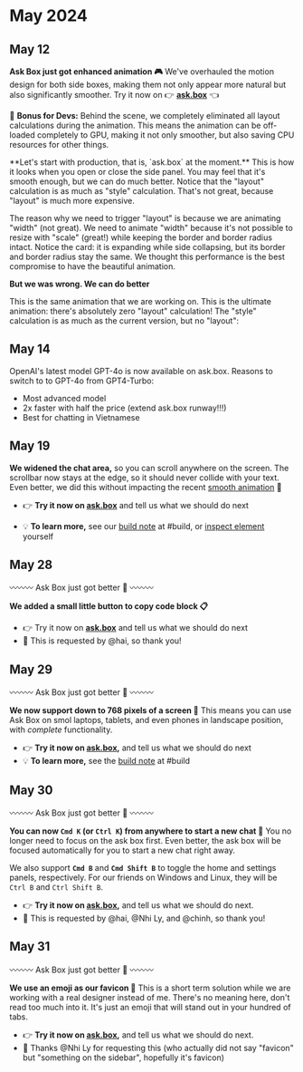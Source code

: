 
# May 2024

## May 12

<ReleaseVideo src="https://res.cloudinary.com/dltbv060k/video/upload/v1742050528/1_lxok8q.mov" />

**Ask Box just got enhanced animation 🎮**
We've overhauled the motion design for both side boxes,
making them not only appear more natural but also significantly smoother.
Try it now on 👉 **[ask.box](https://ask.box)** 👈

🎁 **Bonus for Devs:** Behind the scene,
we completely eliminated all layout calculations during the animation.
This means the animation can be off-loaded completely to GPU,
making it not only smoother, but also saving CPU resources for other things.

<ReleaseBuild>
**Let's start with production, that is, `ask.box` at the moment.**
This is how it looks when you open or close the side panel.
You may feel that it's smooth enough, but we can do much better.
Notice that the "layout" calculation is as much as "style" calculation.
That's not great, because "layout" is much more expensive.

<ReleaseVideo src="https://res.cloudinary.com/dltbv060k/video/upload/v1743843050/1_oq4mlr.mov" />

The reason why we need to trigger "layout" is because we are animating "width" (not great).
We need to animate "width" because it's not possible to resize with "scale" (great!)
while keeping the border and border radius intact.
Notice the card: it is expanding while side collapsing,
but its border and border radius stay the same.
We thought this performance is the best compromise to have the beautiful animation.

**But we was wrong. We can do better**

This is the same animation that we are working on.
This is the ultimate animation: there's absolutely zero "layout" calculation!
The "style" calculation is as much as the current version, but no "layout":

<ReleaseVideo src="https://res.cloudinary.com/dltbv060k/video/upload/v1743843050/1_oq4mlr.mov" />
</ReleaseBuild>

## May 14

OpenAI's latest model GPT-4o is now available on ask.box.
Reasons to switch to to GPT-4o from GPT4-Turbo:
- Most advanced model
- 2x faster with half the price (extend ask.box runway!!!)
- Best for chatting in Vietnamese

## May 19

**We widened the chat area,** so you can scroll anywhere on the screen.
The scrollbar now stays at the edge, so it should never collide with your text.
Even better, we did this without impacting the recent
[smooth animation](https://ask-box.slack.com/archives/C073EBDTS2V/p1715505949111279)
🌸

* 👉 **Try it now on [ask.box](https://ask.box)**
  and tell us what we should do next

* 💡 **To learn more,** see our
  [build note](https://ask-box.slack.com/archives/C072M4T86HM/p1715744127456839) at #build, or [inspect element](https://developer.mozilla.org/en-US/docs/Glossary/Developer_Tools) yourself

## May 28

〰️〰️〰️ Ask Box just got better 🚀 〰️〰️〰️

**We added a small little button to copy code block 📋**
* 👉 Try it now on **[ask.box](https://ask.box)** and tell us what we should do next
* 🙇 This is requested by @hai, so thank you!

## May 29

〰️〰️〰️ Ask Box just got better 🚀 〰️〰️〰️

**We now support down to 768 pixels of a screen 🤏**
This means you can use Ask Box on smol laptops, tablets, and even phones in landscape position, with _complete_ functionality.

* 👉 **Try it now on [ask.box](https://ask.box),** and tell us what we should do next
* 💡 **To learn more,** see the [build note](https://ask-box.slack.com/archives/C072M4T86HM/p1716960951085809) at #build 

## May 30

〰️〰️〰️ Ask Box just got better 🚀 〰️〰️〰️

**You can now `Cmd K` (or `Ctrl K`) from anywhere to start a new chat 🧼**
You no longer need to focus on the ask box first.
Even better, the ask box will be focused automatically for you to start a new chat right away.

We also support **`Cmd B`** and **`Cmd Shift B`** to toggle the home and settings panels, respectively.
For our friends on Windows and Linux, they will be `Ctrl B` and `Ctrl Shift B`.

* 👉 **Try it now on [ask.box](https://ask.box),** and tell us what we should do next.
* 🙇 This is requested by @hai, @Nhi Ly, and @chinh, so thank you!

## May 31

〰️〰️〰️ Ask Box just got better 🚀 〰️〰️〰️

**We use an emoji as our favicon 📮**
This is a short term solution while we are working with a real designer instead of me.
There's no meaning here, don't read too much into it.
It's just an emoji that will stand out in your hundred of tabs.

* 👉 **Try it now on [ask.box](https://ask.box),** and tell us what we should do next.
* 🙇 Thanks @Nhi Ly for requesting this (who actually did not say "favicon" but "something on the sidebar", hopefully it's favicon) 
